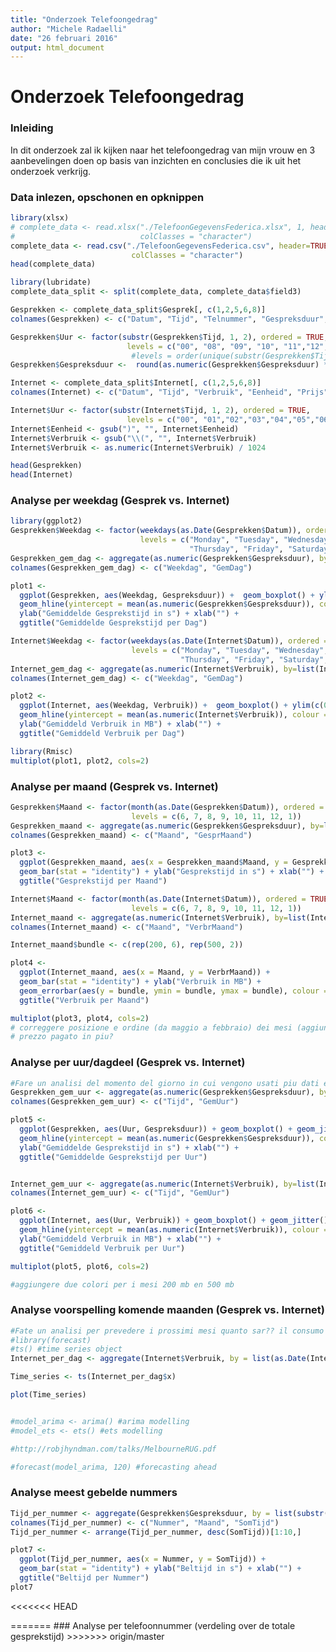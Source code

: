 ```yaml
---
title: "Onderzoek Telefoongedrag"
author: "Michele Radaelli"
date: "26 februari 2016"
output: html_document
---
```

# Onderzoek Telefoongedrag

### Inleiding
In dit onderzoek zal ik kijken naar het telefoongedrag van mijn vrouw en 3 aanbevelingen doen op basis van inzichten en conclusies die ik uit het onderzoek verkrijg.

### Data inlezen, opschonen en opknippen
```r
library(xlsx)
# complete_data <- read.xlsx("./TelefoonGegevensFederica.xlsx", 1, header=TRUE, stringsAsFactors = FALSE,
#                            colClasses = "character")
complete_data <- read.csv("./TelefoonGegevensFederica.csv", header=TRUE, stringsAsFactors = FALSE,
                           colClasses = "character")
head(complete_data)
```

```r
library(lubridate)
complete_data_split <- split(complete_data, complete_data$field3)

Gesprekken <- complete_data_split$Gesprek[, c(1,2,5,6,8)]
colnames(Gesprekken) <- c("Datum", "Tijd", "Telnummer", "Gespreksduur", "Prijs")

Gesprekken$Uur <- factor(substr(Gesprekken$Tijd, 1, 2), ordered = TRUE,
                          levels = c("00", "08", "09", "10", "11","12","13","14","15","16","17","18","19","20","21"))
                           #levels = order(unique(substr(Gesprekken$Tijd, 1, 2))))
Gesprekken$Gespreksduur <-  round(as.numeric(Gesprekken$Gespreksduur) * 86400)

Internet <- complete_data_split$Internet[, c(1,2,5,6,8)]
colnames(Internet) <- c("Datum", "Tijd", "Verbruik", "Eenheid", "Prijs")

Internet$Uur <- factor(substr(Internet$Tijd, 1, 2), ordered = TRUE,
                          levels = c("00", "01","02","03","04","05","06","07", "08", "09", "10", "11","12","13","14","15","16","17","18","19","20","21", "22", "23"))
Internet$Eenheid <- gsub(")", "", Internet$Eenheid)
Internet$Verbruik <- gsub("\\(", "", Internet$Verbruik)
Internet$Verbruik <- as.numeric(Internet$Verbruik) / 1024

head(Gesprekken)
head(Internet)
```

### Analyse per weekdag (Gesprek vs. Internet)
```r
library(ggplot2)
Gesprekken$Weekdag <- factor(weekdays(as.Date(Gesprekken$Datum)), ordered = TRUE,
                             levels = c("Monday", "Tuesday", "Wednesday",
                                        "Thursday", "Friday", "Saturday", "Sunday"))
Gesprekken_gem_dag <- aggregate(as.numeric(Gesprekken$Gespreksduur), by=list(Gesprekken$Weekdag), FUN="mean")
colnames(Gesprekken_gem_dag) <- c("Weekdag", "GemDag")

plot1 <-
  ggplot(Gesprekken, aes(Weekdag, Gespreksduur)) +  geom_boxplot() + ylim(c(0, 300)) +
  geom_hline(yintercept = mean(as.numeric(Gesprekken$Gespreksduur)), colour = "red") +
  ylab("Gemiddelde Gesprekstijd in s") + xlab("") +
  ggtitle("Gemiddelde Gesprekstijd per Dag")

Internet$Weekdag <- factor(weekdays(as.Date(Internet$Datum)), ordered = TRUE,
                           levels = c("Monday", "Tuesday", "Wednesday",
                                      "Thursday", "Friday", "Saturday", "Sunday"))
Internet_gem_dag <- aggregate(as.numeric(Internet$Verbruik), by=list(Internet$Weekdag), FUN="mean")
colnames(Internet_gem_dag) <- c("Weekdag", "GemDag")

plot2 <-
  ggplot(Internet, aes(Weekdag, Verbruik)) +  geom_boxplot() + ylim(c(0, 5)) +
  geom_hline(yintercept = mean(as.numeric(Internet$Verbruik)), colour = "red") +
  ylab("Gemiddeld Verbruik in MB") + xlab("") +
  ggtitle("Gemiddeld Verbruik per Dag")

library(Rmisc)
multiplot(plot1, plot2, cols=2)
```

### Analyse per maand (Gesprek vs. Internet)
```r
Gesprekken$Maand <- factor(month(as.Date(Gesprekken$Datum)), ordered = TRUE,
                           levels = c(6, 7, 8, 9, 10, 11, 12, 1))
Gesprekken_maand <- aggregate(as.numeric(Gesprekken$Gespreksduur), by=list(Gesprekken$Maand), FUN="sum")
colnames(Gesprekken_maand) <- c("Maand", "GesprMaand")

plot3 <- 
  ggplot(Gesprekken_maand, aes(x = Gesprekken_maand$Maand, y = Gesprekken_maand$GesprMaand)) + 
  geom_bar(stat = "identity") + ylab("Gesprekstijd in s") + xlab("") + 
  ggtitle("Gesprekstijd per Maand")

Internet$Maand <- factor(month(as.Date(Internet$Datum)), ordered = TRUE,
                           levels = c(6, 7, 8, 9, 10, 11, 12, 1))
Internet_maand <- aggregate(as.numeric(Internet$Verbruik), by=list(Internet$Maand), FUN="sum")
colnames(Internet_maand) <- c("Maand", "VerbrMaand")

Internet_maand$bundle <- c(rep(200, 6), rep(500, 2))

plot4 <- 
  ggplot(Internet_maand, aes(x = Maand, y = VerbrMaand)) +
  geom_bar(stat = "identity") + ylab("Verbruik in MB") +
  geom_errorbar(aes(y = bundle, ymin = bundle, ymax = bundle), colour = "red") + xlab("") + 
  ggtitle("Verbruik per Maand")

multiplot(plot3, plot4, cols=2)
# correggere posizione e ordine (da maggio a febbraio) dei mesi (aggiungere nome del mese?), statistica? Colori? Aggiungere per i mesi 5-9 una barra alta 200mb e da 10-2 500 mb (abbonamento cambiato) (primo abb era 100 minuti + 200 mb, secondo 100 min + 500 mb. altre possibilita: https://www.simyo.nl/sim-only/bestellen )
# prezzo pagato in piu?

```

### Analyse per uur/dagdeel (Gesprek vs. Internet)
```r
#Fare un analisi del momento del giorno in cui vengono usati piu dati e fatti piu secondi di chiamata
Gesprekken_gem_uur <- aggregate(as.numeric(Gesprekken$Gespreksduur), by=list(Gesprekken$Uur), FUN="mean")
colnames(Gesprekken_gem_uur) <- c("Tijd", "GemUur")

plot5 <-
  ggplot(Gesprekken, aes(Uur, Gespreksduur)) + geom_boxplot() + geom_jitter() + ylim(c(0, 300)) +
  geom_hline(yintercept = mean(as.numeric(Gesprekken$Gespreksduur)), colour = "red") +
  ylab("Gemiddelde Gesprekstijd in s") + xlab("") +
  ggtitle("Gemiddelde Gesprekstijd per Uur")


Internet_gem_uur <- aggregate(as.numeric(Internet$Verbruik), by=list(Internet$Uur), FUN="mean")
colnames(Internet_gem_uur) <- c("Tijd", "GemUur")

plot6 <-
  ggplot(Internet, aes(Uur, Verbruik)) + geom_boxplot() + geom_jitter() + ylim(c(0, 2)) +
  geom_hline(yintercept = mean(as.numeric(Internet$Verbruik)), colour = "red") +
  ylab("Gemiddeld Verbruik in MB") + xlab("") +
  ggtitle("Gemiddeld Verbruik per Uur")

multiplot(plot5, plot6, cols=2)

#aggiungere due colori per i mesi 200 mb en 500 mb
```

### Analyse voorspelling komende maanden (Gesprek vs. Internet)
```r
#Fate un analisi per prevedere i prossimi mesi quanto sar?? il consumo di dati/minuti e paragonarlo all'abbonamento attuale per vedere se andr?? ancora bene
#library(forecast)
#ts() #time series object
Internet_per_dag <- aggregate(Internet$Verbruik, by = list(as.Date(Internet$Datum, format = "%d/%m/%y")), FUN = "sum")

Time_series <- ts(Internet_per_dag$x)

plot(Time_series)


#model_arima <- arima() #arima modelling
#model_ets <- ets() #ets modelling

#http://robjhyndman.com/talks/MelbourneRUG.pdf

#forecast(model_arima, 120) #forecasting ahead
```

### Analyse meest gebelde nummers
```r
Tijd_per_nummer <- aggregate(Gesprekken$Gespreksduur, by = list(substr(Gesprekken$Telnummer, 1,5), month(Gesprekken$Datum)), 'sum')
colnames(Tijd_per_nummer) <- c("Nummer", "Maand", "SomTijd")
Tijd_per_nummer <- arrange(Tijd_per_nummer, desc(SomTijd))[1:10,]

plot7 <- 
  ggplot(Tijd_per_nummer, aes(x = Nummer, y = SomTijd)) + 
  geom_bar(stat = "identity") + ylab("Beltijd in s") + xlab("") + 
  ggtitle("Beltijd per Nummer")
plot7
```

<<<<<<< HEAD

=======
### Analyse per telefoonnummer (verdeling over de totale gesprekstijd)
>>>>>>> origin/master

